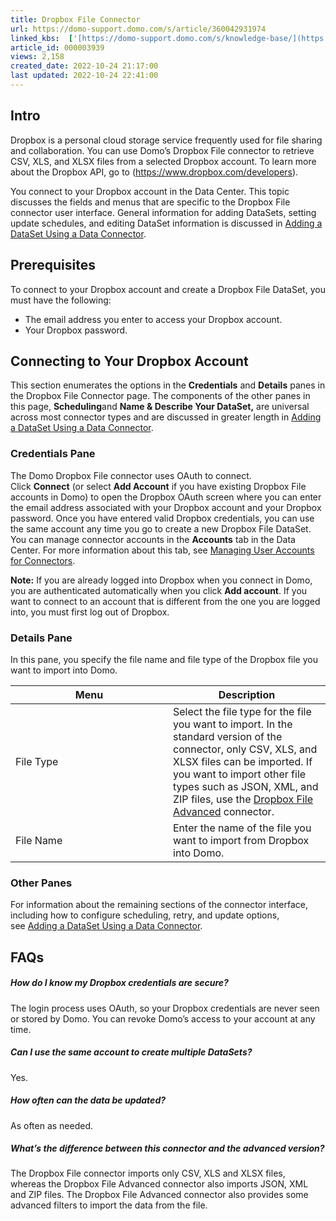 ```yaml
---
title: Dropbox File Connector
url: https://domo-support.domo.com/s/article/360042931974
linked_kbs:  ['[https://domo-support.domo.com/s/knowledge-base/](https://domo-support.domo.com/s/knowledge-base/)', '[https://domo-support.domo.com/s/](https://domo-support.domo.com/s/)', '[https://domo-support.domo.com/s/topic/0TO5w000000ZammGAC](https://domo-support.domo.com/s/topic/0TO5w000000ZammGAC)', '[https://domo-support.domo.com/s/topic/0TO5w000000ZanLGAS](https://domo-support.domo.com/s/topic/0TO5w000000ZanLGAS)', '[https://domo-support.domo.com/s/topic/0TO5w000000ZaowGAC](https://domo-support.domo.com/s/topic/0TO5w000000ZaowGAC)', '[https://domo-support.domo.com/s/article/360042926274](https://domo-support.domo.com/s/article/360042926274)', '[https://domo-support.domo.com/s/article/360042926054](https://domo-support.domo.com/s/article/360042926054)', '[https://domo-support.domo.com/s/article/360043436553](https://domo-support.domo.com/s/article/360043436553)', '[https://domo-support.domo.com/s/article/360042931974](https://domo-support.domo.com/s/article/360042931974)', '[https://domo-support.domo.com/s/topic/0TO5w000000ZaowGAC/file-connectors](https://domo-support.domo.com/s/topic/0TO5w000000ZaowGAC/file-connectors)', '[https://domo-support.domo.com/s/article/360043429933](https://domo-support.domo.com/s/article/360043429933)', '[https://domo-support.domo.com/s/article/360043429953](https://domo-support.domo.com/s/article/360043429953)', '[https://domo-support.domo.com/s/article/360042925494](https://domo-support.domo.com/s/article/360042925494)', '[https://domo-support.domo.com/s/article/4408174643607](https://domo-support.domo.com/s/article/4408174643607)', '[https://domo-support.domo.com/s/article/360043429913](https://domo-support.domo.com/s/article/360043429913)', '[https://domo-support.domo.com/s/login/](https://domo-support.domo.com/s/login/)']
article_id: 000003939
views: 2,158
created_date: 2022-10-24 21:17:00
last updated: 2022-10-24 22:41:00
---
```




Intro
-----


Dropbox is a personal cloud storage service frequently used for file sharing and collaboration. You can use Domo's Dropbox File connector to retrieve CSV, XLS, and XLSX files from a selected Dropbox account. To learn more about the Dropbox API, go to ([https://www.dropbox.com/developers](https://www.dropbox.com/developers "https://www.dropbox.com/developers")).  


You connect to your Dropbox account in the Data Center. This topic discusses the fields and menus that are specific to the Dropbox File connector user interface. General information for adding DataSets, setting update schedules, and editing DataSet information is discussed in [Adding a DataSet Using a Data Connector](/s/article/360042926274).


Prerequisites
-------------


To connect to your Dropbox account and create a Dropbox File DataSet, you must have the following:


* The email address you enter to access your Dropbox account.
* Your Dropbox password.


Connecting to Your Dropbox Account
----------------------------------


This section enumerates the options in the **Credentials** and **Details** panes in the Dropbox File Connector page. The components of the other panes in this page, **Scheduling**and **Name & Describe Your DataSet,** are universal across most connector types and are discussed in greater length in [Adding a DataSet Using a Data Connector](/s/article/360042926274).


### Credentials Pane


The Domo Dropbox File connector uses OAuth to connect. Click **Connect** (or select **Add Account** if you have existing Dropbox File accounts in Domo) to open the Dropbox OAuth screen where you can enter the email address associated with your Dropbox account and your Dropbox password. Once you have entered valid Dropbox credentials, you can use the same account any time you go to create a new Dropbox File DataSet. You can manage connector accounts in the **Accounts** tab in the Data Center. For more information about this tab, see [Managing User Accounts for Connectors](/s/article/360042926054 "Managing User Accounts for Connectors").




 


**Note:** If you are already logged into Dropbox when you connect in Domo, you are authenticated automatically when you click **Add account**. If you want to connect to an account that is different from the one you are logged into, you must first log out of Dropbox.



### Details Pane


In this pane, you specify the file name and file type of the Dropbox file you want to import into Domo.




| Menu | Description |
| --- | --- |
| File Type | Select the file type for the file you want to import. In the standard version of the connector, only CSV, XLS, and XLSX files can be imported. If you want to import other file types such as JSON, XML, and ZIP files, use the [Dropbox File Advanced](/s/article/360043436553 "Dropbox File Advanced Connector") connector.  |
| File Name | Enter the name of the file you want to import from Dropbox into Domo. |


### Other Panes


For information about the remaining sections of the connector interface, including how to configure scheduling, retry, and update options, see [Adding a DataSet Using a Data Connector](/s/article/360042926274).


FAQs
----


##### How do I know my Dropbox credentials are secure?


The login process uses OAuth, so your Dropbox credentials are never seen or stored by Domo. You can revoke Domo's access to your account at any time.


##### Can I use the same account to create multiple DataSets?


Yes.


##### How often can the data be updated?


As often as needed.


##### What's the difference between this connector and the advanced version?


The Dropbox File connector imports only CSV, XLS and XLSX files, whereas the Dropbox File Advanced connector also imports JSON, XML and ZIP files. The Dropbox File Advanced connector also provides some advanced filters to import the data from the file. 

